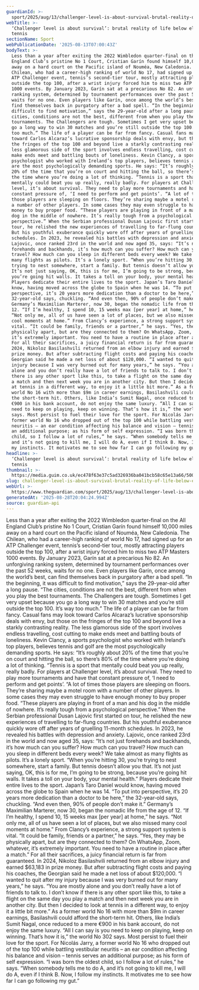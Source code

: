 ```yaml
---
guardianId: >-
  sport/2025/aug/13/challenger-level-is-about-survival-brutal-reality-of-life-below-elite-tennis
webTitle: >-
  ‘Challenger level is about survival’: brutal reality of life below elite
  tennis
sectionName: Sport
webPublicationDate: '2025-08-13T07:00:43Z'
bodyText: >-
  Less than a year after exiting the 2022 Wimbledon quarter-final on the All
  England Club’s pristine No 1 Court, Cristian Garín found himself 10,000 miles
  away on a hard court on the Pacific island of Nouméa, New Caledonia. The
  Chilean, who had a career-high ranking of world No 17, had signed up for an
  ATP Challenger event, tennis’s second-tier tour, mostly attracting players
  outside the top 100, after a wrist injury forced him to miss two ATP Masters
  1000 events. By January 2023, Garín sat at a precarious No 82. An unforgiving
  ranking system, determined by tournament performances over the past 52 weeks,
  waits for no one. Even players like Garín, once among the world’s best, can
  find themselves back in purgatory after a bad spell. “In the beginning, it was
  difficult to find motivation,” says the 29-year-old after a long pause. “The
  cities, conditions are not the best, different from when you play the best
  tournaments. The Challengers are tough. Sometimes I get very upset because you
  go a long way to win 30 matches and you’re still outside the top 100. It’s way
  too much.” The life of a player can be far from fancy. Casual fans may look
  toward Carlos Alcaraz’s lucrative sponsorship deals with envy, but those on
  the fringes of the top 100 and beyond live a starkly contrasting reality. The
  less glamorous side of the sport involves endless travelling, cost cutting to
  make ends meet and battling bouts of loneliness. Kevin Clancy, a sports
  psychologist who worked with Ireland’s top players, believes tennis and golf
  are the most psychologically demanding sports. He says: “It’s roughly about
  20% of the time that you’re on court and hitting the ball, so there’s 80% of
  the time where you’re doing a lot of thinking. “Tennis is a sport that
  mentally could beat you up really, really badly. For players at Challenger
  level, it’s about survival. They need to play more tournaments and have that
  constant pressure of, ‘I need to perform and get points’. “A lot of times
  those players are sleeping on floors. They’re sharing maybe a motel room with
  a number of other players. In some cases they may even struggle to have enough
  money to buy proper food. “These players are playing in front of a man and his
  dog in the middle of nowhere. It’s really tough from a psychological
  perspective.” When the Serbian professional Dusan Lajovic first started on
  tour, he relished the new experiences of travelling to far-flung countries.
  But his youthful exuberance quickly wore off after years of gruelling 11-month
  schedules. In 2023, he revealed his battles with depression and anxiety.
  Lajovic, once ranked 23rd in the world and now aged 35, says: “It’s not just
  forehands and backhands, it’s how much can you suffer? How much can you
  travel? How much can you sleep in different beds every week? We take almost as
  many flights as pilots. It’s a lonely sport. “When you’re hitting 30, you’re
  trying to nest somewhere, start a family. But tennis doesn’t allow you that.
  It’s not just saying, OK, this is for me, I’m going to be strong, because
  you’re going hit walls. It takes a toll on your body, your mental health.”
  Players dedicate their entire lives to the sport. Japan’s Taro Daniel would
  know, having moved across the globe to Spain when he was 14. “To put into
  perspective, it’s 20 years more dedication than a doctor to be here,” the
  32-year‑old says, chuckling. “And even then, 90% of people don’t make it.”
  Germany’s Maximilian Marterer, now 30, began the nomadic life from the age of
  12. “If I’m healthy, I spend 10, 15 weeks max [per year] at home,” he says.
  “Not only me, all of us have seen a lot of places, but we also missed many
  cool moments at home.” From Clancy’s experience, a strong support system is
  vital. “It could be family, friends or a partner,” he says. “Yes, they may be
  physically apart, but are they connected to them? On WhatsApp, Zoom, whatever,
  it’s extremely important. You need to have a routine in place after a match.”
  For all their sacrifices, a juicy financial return is far from guaranteed. In
  2024, Nikoloz Basilashvili returned from an elbow injury and earned $63,183 in
  prize money. But after subtracting flight costs and paying his coaches, the
  Georgian said he made a net loss of about $120,000. “I wanted to quit after my
  injury because I was very burned out for many years,” he says. “You are mostly
  alone and you don’t really have a lot of friends to talk to. I don’t know if
  there is any other sport like this, to take a flight on the same day you play
  a match and then next week you are in another city. But then I decided to look
  at tennis in a different way, to enjoy it a little bit more.” As a former
  world No 16 with more than $9m in career earnings, Basilashvili could afford
  the short-term hit. Others, like India’s Sumit Nagal, once reduced to a mere
  €900 in his bank account, do not enjoy the same luxury. “All I can say is you
  need to keep on playing, keep on winning. That’s how it is,” the world No 302
  says. Most persist to fuel their love for the sport. For Nicolás Jarry, a
  former world No 16 who dropped out of the top 100 while battling vestibular
  neuritis – an ear condition affecting his balance and vision – tennis serves
  an additional purpose; as his form of self expression. “I was born the oldest
  child, so I follow a lot of rules,” he says. “When somebody tells me to do A,
  and it’s not going to kill me, I will do A, even if I think B. Now, I follow
  my instincts. It motivates me to see how far I can go following my gut.”
headline: >-
  ‘Challenger level is about survival’: brutal reality of life below elite
  tennis
thumbnail: >-
  https://media.guim.co.uk/ec478f63e37c5ad326936ba041bcb58c65e13a66/500_0_6466_5175/500.jpg
slug: challenger-level-is-about-survival-brutal-reality-of-life-below-elite-tennis
webUrl: >-
  https://www.theguardian.com/sport/2025/aug/13/challenger-level-is-about-survival-brutal-reality-of-life-below-elite-tennis
generatedAt: '2025-08-28T20:04:24.994Z'
source: guardian-api
---
```

Less than a year after exiting the 2022 Wimbledon quarter-final on the All England Club’s pristine No 1 Court, Cristian Garín found himself 10,000 miles away on a hard court on the Pacific island of Nouméa, New Caledonia. The Chilean, who had a career-high ranking of world No 17, had signed up for an ATP Challenger event, tennis’s second-tier tour, mostly attracting players outside the top 100, after a wrist injury forced him to miss two ATP Masters 1000 events. By January 2023, Garín sat at a precarious No 82. An unforgiving ranking system, determined by tournament performances over the past 52 weeks, waits for no one. Even players like Garín, once among the world’s best, can find themselves back in purgatory after a bad spell. “In the beginning, it was difficult to find motivation,” says the 29-year-old after a long pause. “The cities, conditions are not the best, different from when you play the best tournaments. The Challengers are tough. Sometimes I get very upset because you go a long way to win 30 matches and you’re still outside the top 100. It’s way too much.” The life of a player can be far from fancy. Casual fans may look toward Carlos Alcaraz’s lucrative sponsorship deals with envy, but those on the fringes of the top 100 and beyond live a starkly contrasting reality. The less glamorous side of the sport involves endless travelling, cost cutting to make ends meet and battling bouts of loneliness. Kevin Clancy, a sports psychologist who worked with Ireland’s top players, believes tennis and golf are the most psychologically demanding sports. He says: “It’s roughly about 20% of the time that you’re on court and hitting the ball, so there’s 80% of the time where you’re doing a lot of thinking. “Tennis is a sport that mentally could beat you up really, really badly. For players at Challenger level, it’s about survival. They need to play more tournaments and have that constant pressure of, ‘I need to perform and get points’. “A lot of times those players are sleeping on floors. They’re sharing maybe a motel room with a number of other players. In some cases they may even struggle to have enough money to buy proper food. “These players are playing in front of a man and his dog in the middle of nowhere. It’s really tough from a psychological perspective.” When the Serbian professional Dusan Lajovic first started on tour, he relished the new experiences of travelling to far-flung countries. But his youthful exuberance quickly wore off after years of gruelling 11-month schedules. In 2023, he revealed his battles with depression and anxiety. Lajovic, once ranked 23rd in the world and now aged 35, says: “It’s not just forehands and backhands, it’s how much can you suffer? How much can you travel? How much can you sleep in different beds every week? We take almost as many flights as pilots. It’s a lonely sport. “When you’re hitting 30, you’re trying to nest somewhere, start a family. But tennis doesn’t allow you that. It’s not just saying, OK, this is for me, I’m going to be strong, because you’re going hit walls. It takes a toll on your body, your mental health.” Players dedicate their entire lives to the sport. Japan’s Taro Daniel would know, having moved across the globe to Spain when he was 14. “To put into perspective, it’s 20 years more dedication than a doctor to be here,” the 32-year‑old says, chuckling. “And even then, 90% of people don’t make it.” Germany’s Maximilian Marterer, now 30, began the nomadic life from the age of 12. “If I’m healthy, I spend 10, 15 weeks max [per year] at home,” he says. “Not only me, all of us have seen a lot of places, but we also missed many cool moments at home.” From Clancy’s experience, a strong support system is vital. “It could be family, friends or a partner,” he says. “Yes, they may be physically apart, but are they connected to them? On WhatsApp, Zoom, whatever, it’s extremely important. You need to have a routine in place after a match.” For all their sacrifices, a juicy financial return is far from guaranteed. In 2024, Nikoloz Basilashvili returned from an elbow injury and earned $63,183 in prize money. But after subtracting flight costs and paying his coaches, the Georgian said he made a net loss of about $120,000. “I wanted to quit after my injury because I was very burned out for many years,” he says. “You are mostly alone and you don’t really have a lot of friends to talk to. I don’t know if there is any other sport like this, to take a flight on the same day you play a match and then next week you are in another city. But then I decided to look at tennis in a different way, to enjoy it a little bit more.” As a former world No 16 with more than $9m in career earnings, Basilashvili could afford the short-term hit. Others, like India’s Sumit Nagal, once reduced to a mere €900 in his bank account, do not enjoy the same luxury. “All I can say is you need to keep on playing, keep on winning. That’s how it is,” the world No 302 says. Most persist to fuel their love for the sport. For Nicolás Jarry, a former world No 16 who dropped out of the top 100 while battling vestibular neuritis – an ear condition affecting his balance and vision – tennis serves an additional purpose; as his form of self expression. “I was born the oldest child, so I follow a lot of rules,” he says. “When somebody tells me to do A, and it’s not going to kill me, I will do A, even if I think B. Now, I follow my instincts. It motivates me to see how far I can go following my gut.”
